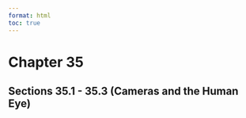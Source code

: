 ```yaml
---
format: html
toc: true
---
```


# Chapter 35  {-}

## Sections 35.1 - 35.3 (Cameras and the Human Eye) {-}



